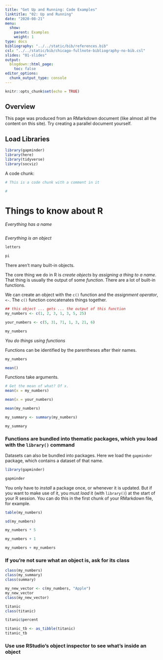```yaml
---
title: "Get Up and Running: Code Examples"
linktitle: "02: Up and Running"
date: "2020-08-21"
menu:
  show:
    parent: Examples
    weight: 1
type: docs
bibliography: "../../static/bib/references.bib"
csl: "../../static/bib/chicago-fullnote-bibliography-no-bib.csl"
slides: "01-slides"
output:
  blogdown::html_page:
    toc: false
editor_options: 
  chunk_output_type: console
---
```


```r
knitr::opts_chunk$set(echo = TRUE)
``` 

## Overview

This page was produced from an RMarkdown document (like almost all the content on this site). Try creating a parallel document yourself. 

## Load Libraries

```r
library(gapminder)
library(here)
library(tidyverse)
library(socviz)
```

A code chunk:

```r
# This is a code chunk with a comment in it

# 
```

# Things to know about R

*Everything has a name*

```r

```


*Everything is an object*

```r
letters
```

```r
pi
```

There aren't many built-in objects. 

The core thing we do in R is _create objects_ by _assigning a thing to a name_. That thing is usually the output of some _function_. There are a lot of built-in functions.

We can create an object with the `c()` function and the *assignment operator*, `<-`. The `c()` function concatenates things together.

```r

## this object ... gets ... the output of this function
my_numbers <- c(1, 2, 3, 1, 3, 5, 25)

your_numbers <- c(5, 31, 71, 1, 3, 21, 6)
```

```r
my_numbers
```

*You do things using functions*

Functions can be identified by the parentheses after their names.

```r
my_numbers
```


```r
mean()
```

Functions take arguments. 

```r

# Get the mean of what? Of x.
mean(x = my_numbers)

mean(x = your_numbers)
```

```r
mean(my_numbers)
```

```r
my_summary <- summary(my_numbers)
```


```r
my_summary
```


### Functions are bundled into thematic packages, which you load with the `library()` command

Datasets can also be bundled into packages. Here we load the `gapminder` package, which contains a dataset of that name.

```r
library(gapminder)

gapminder
```

You only have to _install_ a package once, or whenever it is updated. But if you want to make use of it,  you must _load_ it (with `library()`) at the start of your R session. You can do this in the first chunk of your RMarkdown file, for example.


```r

table(my_numbers)

sd(my_numbers)

my_numbers * 5

my_numbers + 1

my_numbers + my_numbers

```

### If you're not sure what an object is, ask for its class

```r
class(my_numbers)
class(my_summary)
class(summary)
```


```r
my_new_vector <- c(my_numbers, "Apple")
my_new_vector
class(my_new_vector)
```


```r
titanic
class(titanic)
```

```r
titanic$percent
```


```r
titanic_tb <- as_tibble(titanic)
titanic_tb
```


### Use use RStudio's object inspector to see what's inside an object


